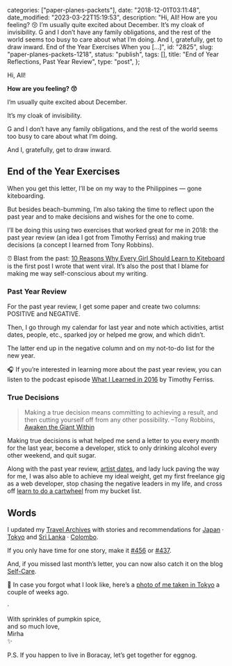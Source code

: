 
  categories: ["paper-planes-packets"],
  date: "2018-12-01T03:11:48",
  date_modified: "2023-03-22T15:19:53",
  description:
    "Hi, All! How are you feeling? 😚 I’m usually quite excited about December. It’s my cloak of invisibility. G and I don’t have any family obligations, and the rest of the world seems too busy to care about what I’m doing. And I, gratefully, get to draw inward. End of the Year Exercises When you […]",
  id: "2825",
  slug: "paper-planes-packets-1218",
  status: "publish",
  tags: [],
  title: "End of Year Reflections, Past Year Review",
  type: "post",
};


Hi, All!

**How are you feeling? 😚**

I’m usually quite excited about December.

It’s my cloak of invisibility.

G and I don’t have any family obligations, and the rest of the world seems too busy to care about what I’m doing.

And I, gratefully, get to draw inward.

## End of the Year Exercises

When you get this letter, I’ll be on my way to the Philippines — gone kiteboarding.

But besides beach-bumming, I’m also taking the time to reflect upon the past year and to make decisions and wishes for the one to come.

I’ll be doing this using two exercises that worked great for me in 2018: the past year review (an idea I got from Timothy Ferriss) and making true decisions (a concept I learned from Tony Robbins).

⏰ Blast from the past: [10 Reasons Why Every Girl Should Learn to Kiteboard](http://www.thespinoffproject.com/10-reasons-why-every-girl-should-learn-to-kiteboard/) is the first post I wrote that went viral. It’s also the post that I blame for making me way self-conscious about my writing.

### Past Year Review

For the past year review, I get some paper and create two columns: POSITIVE and NEGATIVE.

Then, I go through my calendar for last year and note which activities, artist dates, people, etc., sparked joy or helped me grow, and which didn’t.

The latter end up in the negative column and on my not-to-do list for the new year.

🎧 If you’re interested in learning more about the past year review, you can listen to the podcast episode [What I Learned in 2016](https://tim.blog/tag/year-in-review/) by Timothy Ferriss.

### True Decisions

> Making a true decision means committing to achieving a result, and then cutting yourself off from any other possibility. –Tony Robbins, [Awaken the Giant Within](http://a.co/d/1zEp4tE)

Making true decisions is what helped me send a letter to you every month for the last year, become a developer, stick to only drinking alcohol every other weekend, and quit sugar.

Along with the past year review, [artist dates](/letters/paper-planes-packets-1018/), and lady luck paving the way for me, I was also able to achieve my ideal weight, get my first freelance gig as a web developer, stop chasing the negative leaders in my life, and cross off [learn to do a cartwheel](/dropbox#cartwheels) from my bucket list.

## Words

I updated my [Travel Archives](/travel-archives) with stories and recommendations for [Japan](/travel-archives#japan) · [Tokyo](/travel-archives/#tokyo) and [Sri Lanka](/travel-archives/#sri-lanka) · [Colombo](/travel-archives/#colombo).

If you only have time for one story, make it [#456](/travel-archives/#456) or [#437](/travel-archives#437).

And, if you missed last month’s letter, you can now also catch it on the blog [Self-Care](/letters/paper-planes-packets-1118).

📸 In case you forgot what I look like, here’s a [photo of me taken in Tokyo](/dropbox/#mm_tokyo) a couple of weeks ago.

·

With sprinkles of pumpkin spice,\
and so much love,\
Mirha\
✨

P.S. If you happen to live in Boracay, let’s get together for eggnog.
